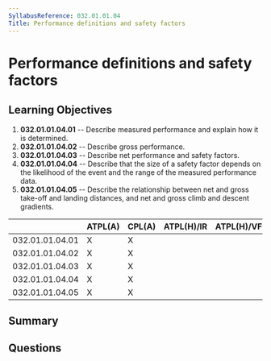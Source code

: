 ```yaml
---
SyllabusReference: 032.01.01.04
Title: Performance definitions and safety factors
---
```


# Performance definitions and safety factors

## Learning Objectives

1.  **032.01.01.04.01** -- Describe measured performance and explain how it is
    determined.
2.  **032.01.01.04.02** -- Describe gross performance.
3.  **032.01.01.04.03** -- Describe net performance and safety factors.
4.  **032.01.01.04.04** -- Describe that the size of a safety factor depends on
    the likelihood of the event and the range of the measured performance data.
5.  **032.01.01.04.05** -- Describe the relationship between net and gross
    take-off and landing distances, and net and gross climb and descent
    gradients.

|                 | ATPL(A) | CPL(A) | ATPL(H)/IR | ATPL(H)/VFR | CPL(H) | IR | CBIR(A) |
| --------------- | ------- | ------ | ---------- | ----------- | ------ | -- | ------- |
| 032.01.01.04.01 | X       | X      |            |             |        |    |         |
| 032.01.01.04.02 | X       | X      |            |             |        |    |         |
| 032.01.01.04.03 | X       | X      |            |             |        |    |         |
| 032.01.01.04.04 | X       | X      |            |             |        |    |         |
| 032.01.01.04.05 | X       | X      |            |             |        |    |         |

## Summary

## Questions
